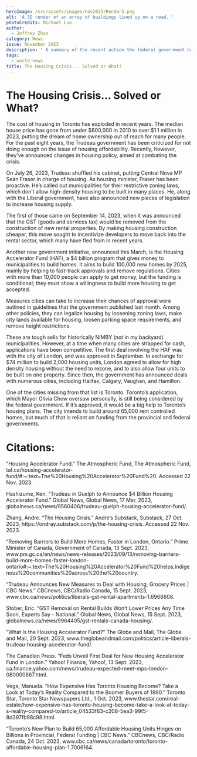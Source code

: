 ```yaml
---
heroImage: /src/assets/images/nov2023/Render2.png
alt: 'A 3D render of an array of buildings lined up on a road. '
photoCredits: Michael Luo
author:
  - Jeffrey Zhao
category: News
issue: November 2023
description: ' A summary of the recent action the federal government has taken to combat the housing crisis. '
tags:
  - world-news
title: The Housing Crisis... Solved or What?
---
```


# The Housing Crisis... Solved or What?

The cost of housing in Toronto has exploded in recent years. The median house price has gone from under $600,000 in 2010 to over $1.1 million in 2023, putting the dream of home ownership out of reach for many people. For the past eight years, the Trudeau government has been criticized for not doing enough on the issue of housing affordability. Recently, however, they’ve announced changes in housing policy, aimed at combating the crisis.

On July 26, 2023, Trudeau shuffled his cabinet, putting Central Nova MP Sean Fraser in charge of housing. As housing minister, Fraser has been proactive. He’s called out municipalities for their restrictive zoning laws, which don’t allow high-density housing to be built in many places. He, along with the Liberal government, have also announced new pieces of legislation to increase housing supply.

The first of those came on September 14, 2023, when it was announced that the GST (goods and services tax) would be removed from the construction of new rental properties. By making housing construction cheaper, this move sought to incentivize developers to move back into the rental sector, which many have fled from in recent years.

Another new government initiative, announced this March, is the Housing Accelerator Fund (HAF), a $4 billion program that gives money to municipalities to build homes. It aims to build 100,000 new homes by 2025, mainly by helping to fast-track approvals and remove regulations. Cities with more than 10,000 people can apply to get money, but the funding is conditional; they must show a willingness to build more housing to get accepted.

Measures cities can take to increase their chances of approval were outlined in guidelines that the government published last month. Among other policies, they can legalize housing by loosening zoning laws, make city lands available for housing, loosen parking space requirements, and remove height restrictions.

These are tough sells for historically NIMBY (not in my backyard) municipalities. However, at a time when many cities are strapped for cash, applications have been competitive. The first deal involving the HAF was with the city of London, and was approved in September. In exchange for $74 million to build 2,000 housing units, London agreed to allow for high density housing without the need to rezone, and to also allow four units to be built on one property. Since then, the government has announced deals with numerous cities, including Halifax, Calgary, Vaughan, and Hamilton.

One of the cities missing from that list is Toronto. Toronto’s application, which Mayor Olivia Chow oversaw personally, is still being considered by the federal government. If it’s approved, it would be a big help to Toronto’s housing plans. The city intends to build around 65,000 rent controlled homes, but much of that is reliant on funding from the provincial and federal governments.

# Citations:

“Housing Accelerator Fund.” The Atmospheric Fund, The Atmospheric Fund, taf.ca/housing-accelerator-fund/#:\~:text=The%20Housing%20Accelerator%20Fund%20. Accessed 22 Nov. 2023.

Hashizume, Ken. “Trudeau in Guelph to Announce $4 Billion Housing Accelerator Fund.” Global News, Global News, 17 Mar. 2023, globalnews.ca/news/9560406/trudeau-guelph-housing-accelerator-fund/.

Zhang, Andre. “The Housing Crisis.” Andre’s Substack, Substack, 27 Oct. 2023, https\://ondray.substack.com/p/the-housing-crisis. Accessed 22 Nov. 2023.

“Removing Barriers to Build More Homes, Faster in London, Ontario.” Prime Minister of Canada, Government of Canada, 13 Sept. 2023, www\.pm.gc.ca/en/news/news-releases/2023/09/13/removing-barriers-build-more-homes-faster-london-ontario#:\~:text=The%20Housing%20Accelerator%20Fund%20helps,Indigenous%20communities%20across%20the%20country.

“Trudeau Announces New Measures to Deal with Housing, Grocery Prices | CBC News.” CBCnews, CBC/Radio Canada, 15 Sept. 2023, www\.cbc.ca/news/politics/liberals-gst-rental-apartments-1.6966608.

Stober, Eric. “GST Removal on Rental Builds Won’t Lower Prices Any Time Soon, Experts Say - National.” Global News, Global News, 15 Sept. 2023, globalnews.ca/news/9964405/gst-rentals-canada-housing/.

“What Is the Housing Accelerator Fund?” The Globe and Mail, The Globe and Mail, 20 Sept. 2023, www\.theglobeandmail.com/politics/article-liberals-trudeau-housing-accelerator-fund/.

The Canadian Press. “Feds Unveil First Deal for New Housing Accelerator Fund in London.” Yahoo! Finance, Yahoo!, 13 Sept. 2023, ca.finance.yahoo.com/news/trudeau-expected-meet-mps-london-080000867.html.

Vega, Manuela. “How Expensive Has Toronto Housing Become? Take a Look at Today’s Reality Compared to the Boomer Buyers of 1990.” Toronto Star, Toronto Star Newspapers Ltd., 1 Oct. 2023, www\.thestar.com/real-estate/how-expensive-has-toronto-housing-become-take-a-look-at-today-s-reality-compared-to/article_04533f63-c208-5ea3-99f5-8d397fb98c98.html.

“Toronto’s New Plan to Build 65,000 Affordable Housing Units Hinges on Billions in Provincial, Federal Funding | CBC News.” CBCnews, CBC/Radio Canada, 24 Oct. 2023, www\.cbc.ca/news/canada/toronto/toronto-affordable-housing-plan-1.7006164.

